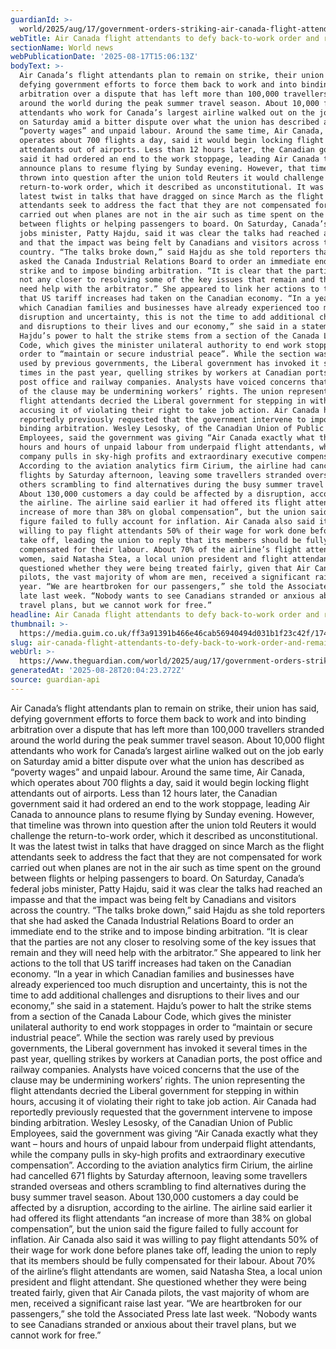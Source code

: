```yaml
---
guardianId: >-
  world/2025/aug/17/government-orders-striking-air-canada-flight-attendants-return-work
webTitle: Air Canada flight attendants to defy back-to-work order and remain on strike
sectionName: World news
webPublicationDate: '2025-08-17T15:06:13Z'
bodyText: >-
  Air Canada’s flight attendants plan to remain on strike, their union has said,
  defying government efforts to force them back to work and into binding
  arbitration over a dispute that has left more than 100,000 travellers stranded
  around the world during the peak summer travel season. About 10,000 flight
  attendants who work for Canada’s largest airline walked out on the job early
  on Saturday amid a bitter dispute over what the union has described as
  “poverty wages” and unpaid labour. Around the same time, Air Canada, which
  operates about 700 flights a day, said it would begin locking flight
  attendants out of airports. Less than 12 hours later, the Canadian government
  said it had ordered an end to the work stoppage, leading Air Canada to
  announce plans to resume flying by Sunday evening. However, that timeline was
  thrown into question after the union told Reuters it would challenge the
  return-to-work order, which it described as unconstitutional. It was the
  latest twist in talks that have dragged on since March as the flight
  attendants seek to address the fact that they are not compensated for work
  carried out when planes are not in the air such as time spent on the ground
  between flights or helping passengers to board. On Saturday, Canada’s federal
  jobs minister, Patty Hajdu, said it was clear the talks had reached an impasse
  and that the impact was being felt by Canadians and visitors across the
  country. “The talks broke down,” said Hajdu as she told reporters that she had
  asked the Canada Industrial Relations Board to order an immediate end to the
  strike and to impose binding arbitration. “It is clear that the parties are
  not any closer to resolving some of the key issues that remain and they will
  need help with the arbitrator.” She appeared to link her actions to the toll
  that US tariff increases had taken on the Canadian economy. “In a year in
  which Canadian families and businesses have already experienced too much
  disruption and uncertainty, this is not the time to add additional challenges
  and disruptions to their lives and our economy,” she said in a statement.
  Hajdu’s power to halt the strike stems from a section of the Canada Labour
  Code, which gives the minister unilateral authority to end work stoppages in
  order to “maintain or secure industrial peace”. While the section was rarely
  used by previous governments, the Liberal government has invoked it several
  times in the past year, quelling strikes by workers at Canadian ports, the
  post office and railway companies. Analysts have voiced concerns that the use
  of the clause may be undermining workers’ rights. The union representing the
  flight attendants decried the Liberal government for stepping in within hours,
  accusing it of violating their right to take job action. Air Canada had
  reportedly previously requested that the government intervene to impose
  binding arbitration. Wesley Lesosky, of the Canadian Union of Public
  Employees, said the government was giving “Air Canada exactly what they want –
  hours and hours of unpaid labour from underpaid flight attendants, while the
  company pulls in sky-high profits and extraordinary executive compensation”.
  According to the aviation analytics firm Cirium, the airline had cancelled 671
  flights by Saturday afternoon, leaving some travellers stranded overseas and
  others scrambling to find alternatives during the busy summer travel season.
  About 130,000 customers a day could be affected by a disruption, according to
  the airline. The airline said earlier it had offered its flight attendants “an
  increase of more than 38% on global compensation”, but the union said the
  figure failed to fully account for inflation. Air Canada also said it was
  willing to pay flight attendants 50% of their wage for work done before planes
  take off, leading the union to reply that its members should be fully
  compensated for their labour. About 70% of the airline’s flight attendants are
  women, said Natasha Stea, a local union president and flight attendant. She
  questioned whether they were being treated fairly, given that Air Canada
  pilots, the vast majority of whom are men, received a significant raise last
  year. “We are heartbroken for our passengers,” she told the Associated Press
  late last week. “Nobody wants to see Canadians stranded or anxious about their
  travel plans, but we cannot work for free.”
headline: Air Canada flight attendants to defy back-to-work order and remain on strike
thumbnail: >-
  https://media.guim.co.uk/ff3a91391b466e46cab56940494d031b1f23c42f/1745_228_4253_3403/500.jpg
slug: air-canada-flight-attendants-to-defy-back-to-work-order-and-remain-on-strike
webUrl: >-
  https://www.theguardian.com/world/2025/aug/17/government-orders-striking-air-canada-flight-attendants-return-work
generatedAt: '2025-08-28T20:04:23.272Z'
source: guardian-api
---
```

Air Canada’s flight attendants plan to remain on strike, their union has said, defying government efforts to force them back to work and into binding arbitration over a dispute that has left more than 100,000 travellers stranded around the world during the peak summer travel season. About 10,000 flight attendants who work for Canada’s largest airline walked out on the job early on Saturday amid a bitter dispute over what the union has described as “poverty wages” and unpaid labour. Around the same time, Air Canada, which operates about 700 flights a day, said it would begin locking flight attendants out of airports. Less than 12 hours later, the Canadian government said it had ordered an end to the work stoppage, leading Air Canada to announce plans to resume flying by Sunday evening. However, that timeline was thrown into question after the union told Reuters it would challenge the return-to-work order, which it described as unconstitutional. It was the latest twist in talks that have dragged on since March as the flight attendants seek to address the fact that they are not compensated for work carried out when planes are not in the air such as time spent on the ground between flights or helping passengers to board. On Saturday, Canada’s federal jobs minister, Patty Hajdu, said it was clear the talks had reached an impasse and that the impact was being felt by Canadians and visitors across the country. “The talks broke down,” said Hajdu as she told reporters that she had asked the Canada Industrial Relations Board to order an immediate end to the strike and to impose binding arbitration. “It is clear that the parties are not any closer to resolving some of the key issues that remain and they will need help with the arbitrator.” She appeared to link her actions to the toll that US tariff increases had taken on the Canadian economy. “In a year in which Canadian families and businesses have already experienced too much disruption and uncertainty, this is not the time to add additional challenges and disruptions to their lives and our economy,” she said in a statement. Hajdu’s power to halt the strike stems from a section of the Canada Labour Code, which gives the minister unilateral authority to end work stoppages in order to “maintain or secure industrial peace”. While the section was rarely used by previous governments, the Liberal government has invoked it several times in the past year, quelling strikes by workers at Canadian ports, the post office and railway companies. Analysts have voiced concerns that the use of the clause may be undermining workers’ rights. The union representing the flight attendants decried the Liberal government for stepping in within hours, accusing it of violating their right to take job action. Air Canada had reportedly previously requested that the government intervene to impose binding arbitration. Wesley Lesosky, of the Canadian Union of Public Employees, said the government was giving “Air Canada exactly what they want – hours and hours of unpaid labour from underpaid flight attendants, while the company pulls in sky-high profits and extraordinary executive compensation”. According to the aviation analytics firm Cirium, the airline had cancelled 671 flights by Saturday afternoon, leaving some travellers stranded overseas and others scrambling to find alternatives during the busy summer travel season. About 130,000 customers a day could be affected by a disruption, according to the airline. The airline said earlier it had offered its flight attendants “an increase of more than 38% on global compensation”, but the union said the figure failed to fully account for inflation. Air Canada also said it was willing to pay flight attendants 50% of their wage for work done before planes take off, leading the union to reply that its members should be fully compensated for their labour. About 70% of the airline’s flight attendants are women, said Natasha Stea, a local union president and flight attendant. She questioned whether they were being treated fairly, given that Air Canada pilots, the vast majority of whom are men, received a significant raise last year. “We are heartbroken for our passengers,” she told the Associated Press late last week. “Nobody wants to see Canadians stranded or anxious about their travel plans, but we cannot work for free.”
